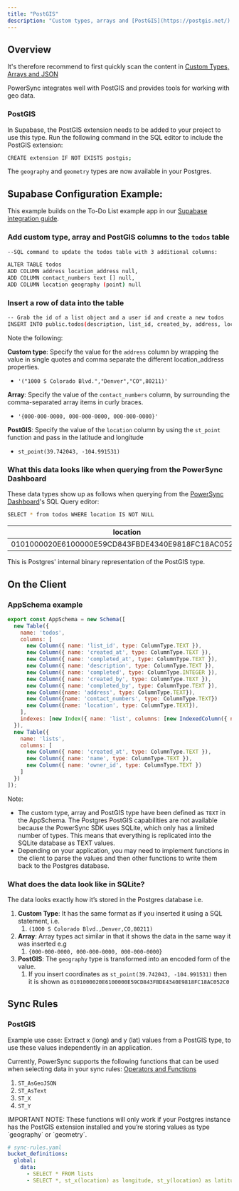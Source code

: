 ```yaml
---
title: "PostGIS"
description: "Custom types, arrays and [PostGIS](https://postgis.net/) are frequently presented together since geospatial data is often complex and multidimensional."
---
```


## Overview

It's therefore recommend to first quickly scan the content in [Custom Types, Arrays and JSON](/usage/use-case-examples/custom-types-arrays-and-json)

PowerSync integrates well with PostGIS and provides tools for working with geo data.

### PostGIS

In Supabase, the PostGIS extension needs to be added to your project to use this type. Run the following command in the SQL editor to include the PostGIS extension:

```bash
CREATE extension IF NOT EXISTS postgis;
```

The `geography` and `geometry` types are now available in your Postgres.

## Supabase Configuration Example:

This example builds on the To-Do List example app in our [Supabase integration guide](/integration-guides/supabase-+-powersync).

### Add custom type, array and PostGIS columns to the `todos` table

```bash
--SQL command to update the todos table with 3 additional columns:

ALTER TABLE todos
ADD COLUMN address location_address null,
ADD COLUMN contact_numbers text [] null,
ADD COLUMN location geography (point) null
```

### Insert a row of data into the table

```bash
-- Grab the id of a list object and a user id and create a new todos
INSERT INTO public.todos(description, list_id, created_by, address, location, contact_numbers) VALUES ('Bread', 'list_id', 'user_id', '("1000 S Colorado Blvd.","Denver","CO",80211)', st_point(39.742043, -104.991531), '{000-000-0000, 000-000-0000, 000-000-0000}');
```

Note the following:

**Custom type**: Specify the value for the `address` column by wrapping the value in single quotes and comma separate the different location\_address properties.

* `'("1000 S Colorado Blvd.","Denver","CO",80211)'`

**Array**: Specify the value of the `contact_numbers` column, by surrounding the comma-separated array items in curly braces.

* `'{000-000-0000, 000-000-0000, 000-000-0000}'`

**PostGIS**: Specify the value of the `location` column by using the `st_point` function and pass in the latitude and longitude

* `st_point(39.742043, -104.991531)`

### What this data looks like when querying from the PowerSync Dashboard

These data types show up as follows when querying from the [PowerSync Dashboard](https://powersync.journeyapps.com/)'s SQL Query editor:

```bash
SELECT * from todos WHERE location IS NOT NULL
```

| location                                           |
| -------------------------------------------------- |
| 0101000020E6100000E59CD843FBDE4340E9818FC18AC052C0 |

This is Postgres' internal binary representation of the PostGIS type.

## On the Client

### AppSchema example

```js
export const AppSchema = new Schema([
  new Table({
    name: 'todos',
    columns: [
      new Column({ name: 'list_id', type: ColumnType.TEXT }),
      new Column({ name: 'created_at', type: ColumnType.TEXT }),
      new Column({ name: 'completed_at', type: ColumnType.TEXT }),
      new Column({ name: 'description', type: ColumnType.TEXT }),
      new Column({ name: 'completed', type: ColumnType.INTEGER }),
      new Column({ name: 'created_by', type: ColumnType.TEXT }),
      new Column({ name: 'completed_by', type: ColumnType.TEXT }),
      new Column({name: 'address', type: ColumnType.TEXT}),
      new Column({name: 'contact_numbers', type: ColumnType.TEXT})
      new Column({name: 'location', type: ColumnType.TEXT}),
    ],
    indexes: [new Index({ name: 'list', columns: [new IndexedColumn({ name: 'list_id' })] })]
  }),
  new Table({
    name: 'lists',
    columns: [
      new Column({ name: 'created_at', type: ColumnType.TEXT }),
      new Column({ name: 'name', type: ColumnType.TEXT }),
      new Column({ name: 'owner_id', type: ColumnType.TEXT })
    ]
  })
]);
```

Note:

* The custom type, array and PostGIS type have been defined as `TEXT` in the AppSchema. The Postgres PostGIS capabilities are not available because the PowerSync SDK uses SQLite, which only has a limited number of types. This means that everything is replicated into the SQLite database as TEXT values.
* Depending on your application, you may need to implement functions in the client to parse the values and then other functions to write them back to the Postgres database.

### What does the data look like in SQLite?

The data looks exactly how it’s stored in the Postgres database i.e.

1. **Custom Type**: It has the same format as if you inserted it using a SQL statement, i.e.
   1. `(1000 S Colorado Blvd.,Denver,CO,80211)`
2. **Array**: Array types act similar in that it shows the data in the same way it was inserted e.g
   1. `{000-000-0000, 000-000-0000, 000-000-0000}`
3. **PostGIS**: The `geography` type is transformed into an encoded form of the value.
   1. If you insert coordinates as `st_point(39.742043, -104.991531)` then it is shown as `0101000020E6100000E59CD843FBDE4340E9818FC18AC052C0`

## Sync Rules

### PostGIS

Example use case: Extract x (long) and y (lat) values from a PostGIS type, to use these values independently in an application.

Currently, PowerSync supports the following functions that can be used when selecting data in your sync rules: [Operators and Functions](/usage/sync-rules/operators-and-functions)

1. `ST_AsGeoJSON`
2. `ST_AsText`
3. `ST_X`
4. `ST_Y`

<Note>
  IMPORTANT NOTE: These functions will only work if your Postgres instance has the PostGIS extension installed and you’re storing values as type `geography` or `geometry`.
</Note>

```yaml
# sync-rules.yaml
bucket_definitions:
  global:
    data:
      - SELECT * FROM lists
      - SELECT *, st_x(location) as longitude, st_y(location) as latitude from todos
```

